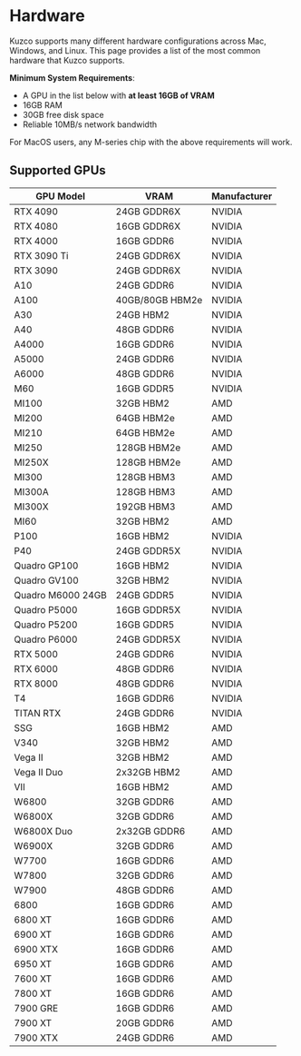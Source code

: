 
# Hardware

Kuzco supports many different hardware configurations across Mac, Windows, and Linux. This page provides a list of the most common hardware that Kuzco supports.


**Minimum System Requirements**:

- A GPU in the list below with **at least 16GB of VRAM**
- 16GB RAM
- 30GB free disk space
- Reliable 10MB/s network bandwidth

<Callout emoji="💡">
  For MacOS users, any M-series chip with the above requirements will work.
</Callout>


## Supported GPUs


| GPU Model | VRAM | Manufacturer |
|-----------|------|--------------|
| RTX 4090 | 24GB GDDR6X | NVIDIA |
| RTX 4080 | 16GB GDDR6X | NVIDIA |
| RTX 4000 | 16GB GDDR6 | NVIDIA |
| RTX 3090 Ti | 24GB GDDR6X | NVIDIA |
| RTX 3090 | 24GB GDDR6X | NVIDIA |
| A10 | 24GB GDDR6 | NVIDIA |
| A100 | 40GB/80GB HBM2e | NVIDIA |
| A30 | 24GB HBM2 | NVIDIA |
| A40 | 48GB GDDR6 | NVIDIA |
| A4000 | 16GB GDDR6 | NVIDIA |
| A5000 | 24GB GDDR6 | NVIDIA |
| A6000 | 48GB GDDR6 | NVIDIA |
| M60 | 16GB GDDR5 | NVIDIA |
| MI100 | 32GB HBM2 | AMD |
| MI200 | 64GB HBM2e | AMD |
| MI210 | 64GB HBM2e | AMD |
| MI250 | 128GB HBM2e | AMD |
| MI250X | 128GB HBM2e | AMD |
| MI300 | 128GB HBM3 | AMD |
| MI300A | 128GB HBM3 | AMD |
| MI300X | 192GB HBM3 | AMD |
| MI60 | 32GB HBM2 | AMD |
| P100 | 16GB HBM2 | NVIDIA |
| P40 | 24GB GDDR5X | NVIDIA |
| Quadro GP100 | 16GB HBM2 | NVIDIA |
| Quadro GV100 | 32GB HBM2 | NVIDIA |
| Quadro M6000 24GB | 24GB GDDR5 | NVIDIA |
| Quadro P5000 | 16GB GDDR5X | NVIDIA |
| Quadro P5200 | 16GB GDDR5 | NVIDIA |
| Quadro P6000 | 24GB GDDR5X | NVIDIA |
| RTX 5000 | 24GB GDDR6 | NVIDIA |
| RTX 6000 | 48GB GDDR6 | NVIDIA |
| RTX 8000 | 48GB GDDR6 | NVIDIA |
| T4 | 16GB GDDR6 | NVIDIA |
| TITAN RTX | 24GB GDDR6 | NVIDIA |
| SSG | 16GB HBM2 | AMD |
| V340 | 32GB HBM2 | AMD |
| Vega II | 32GB HBM2 | AMD |
| Vega II Duo | 2x32GB HBM2 | AMD |
| VII | 16GB HBM2 | AMD |
| W6800 | 32GB GDDR6 | AMD |
| W6800X | 32GB GDDR6 | AMD |
| W6800X Duo | 2x32GB GDDR6 | AMD |
| W6900X | 32GB GDDR6 | AMD |
| W7700 | 16GB GDDR6 | AMD |
| W7800 | 32GB GDDR6 | AMD |
| W7900 | 48GB GDDR6 | AMD |
| 6800 | 16GB GDDR6 | AMD |
| 6800 XT | 16GB GDDR6 | AMD |
| 6900 XT | 16GB GDDR6 | AMD |
| 6900 XTX | 16GB GDDR6 | AMD |
| 6950 XT | 16GB GDDR6 | AMD |
| 7600 XT | 16GB GDDR6 | AMD |
| 7800 XT | 16GB GDDR6 | AMD |
| 7900 GRE | 16GB GDDR6 | AMD |
| 7900 XT | 20GB GDDR6 | AMD |
| 7900 XTX | 24GB GDDR6 | AMD |